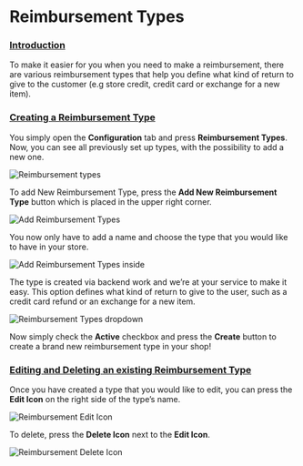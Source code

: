 # Reimbursement Types

### [Introduction](reimbursement-types#introduction) <a id="introduction"></a>

To make it easier for you when you need to make a reimbursement, there are various reimbursement types that help you define what kind of return to give to the customer \(e.g store credit, credit card or exchange for a new item\).

### [Creating a Reimbursement Type](reimbursement-types#creating-a-reimbursement-type) <a id="creating-a-reimbursement-type"></a>

You simply open the **Configuration** tab and press **Reimbursement Types**. Now, you can see all previously set up types, with the possibility to add a new one.

![Reimbursement types](/images/image%20%2836%29.png)

To add New Reimbursement Type, press the **Add New Reimbursement Type** button which is placed in the upper right corner.

![Add Reimbursement Types](/images/image%20%2826%29.png)

You now only have to add a name and choose the type that you would like to have in your store.

![Add Reimbursement Types inside](/images/image%20%2828%29.png)

The type is created via backend work and we’re at your service to make it easy. This option defines what kind of return to give to the user, such as a credit card refund or an exchange for a new item.

![Reimbursement Types dropdown](/images/image%20%2844%29.png)

Now simply check the **Active** checkbox and press the **Create** button to create a brand new reimbursement type in your shop!

### [Editing and Deleting an existing Reimbursement Type](reimbursement-types#editing-and-deleting-an-existing-reimbursement-type) <a id="editing-and-deleting-an-existing-reimbursement-type"></a>

Once you have created a type that you would like to edit, you can press the **Edit Icon** on the right side of the type’s name.

![Reimbursement Edit Icon](/images/image%20%2827%29.png)

To delete, press the **Delete Icon** next to the **Edit Icon**.

![Reimbursement Delete Icon](/images/image%20%2824%29.png)

